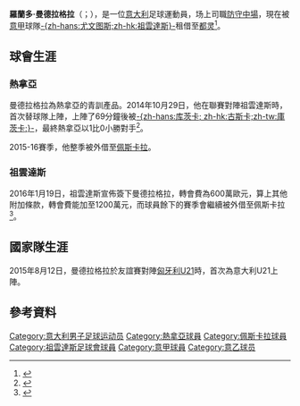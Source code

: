{{noteTA
|G1=football
|G2=uefa
|G3=意甲
|1=zh-hans:曼德拉格拉;zh-hk:文拿高拉;zh-tw:曼德拉格拉;
}}
{{Infobox football biography
|name           = 羅蘭多·曼德拉格拉<br />Rolando Mandragora
|image          = Mandragora Udinese.png
|caption        = 
|fullname       = Rolando Mandragora
|birth_date     = {{Birth date and age|1997|6|29|df=y}}
|birth_place    = [[意大利|意大利]]，[[那不勒斯|那不勒斯]]
|height         = {{convert|1.85|m|abbr=on}}
|position       = [[中場|中場]]
|currentclub    = [[都灵足球俱乐部|都灵]]（[[尤文图斯|尤文图斯]]外租）
|clubnumber     = 38
|youthyears1    =  
|youthclubs1    = [[热那亚板球与足球俱乐部|-{zh-hans:热那亚;zh-hk:熱拿亞;zh-tw:熱那亞;}-]]
|years1         = 2014–2016 |clubs1 = [[热那亚板球与足球俱乐部|-{zh-hans:热那亚;zh-hk:熱拿亞;zh-tw:熱那亞;}-]] |caps1 = 5 |goals1 = 0
|years2         = 2015–2016 |clubs2 = → [[佩斯卡拉足球俱乐部|佩斯卡拉]]（外借） |caps2 = 26 |goals2 = 0
|years3         = 2016–2018 |clubs3 = [[尤文图斯足球俱乐部|祖雲達斯]]|caps3 = 1 |goals3 = 0
|years4         = 2017–2018 |clubs4 = → [[克罗托内足球俱乐部|克罗托内]]|caps4 = 36 |goals4 = 2
|years5         = 2018–2020 |clubs5 = [[烏甸尼斯足球會|烏甸尼斯]]|caps5 = 61 |goals5 = 3
|years6         = 2020– |clubs6 = [[尤文图斯足球俱乐部|尤文图斯]]|caps6 = 0 |goals6 = 0
|years7         = 2020 |clubs7 = → [[烏甸尼斯足球會|烏甸尼斯]]（租借）|caps7 = 10 |goals7 = 0
|years8         = 2021- |clubs8 = → [[都灵足球俱乐部|都灵]]（租借）|caps8 = 17 |goals8 = 3
|nationalyears1 = 2013–2014  |nationalteam1  = 意大利 U17 |nationalcaps1 = 4  |nationalgoals1 = 0
|nationalyears2 = 2014  |nationalteam2  = 意大利 U18 |nationalcaps2 = 1 |nationalgoals2 = 0
|nationalyears3 = 2014–2015 |nationalteam3  = 意大利 U19 |nationalcaps3 = 10 |nationalgoals3 = 1
|nationalyears4 = 2017 |nationalteam4  = 意大利 U20 |nationalcaps4 = 7  |nationalgoals4 = 0
|nationalyears5 = 2015–2019 |nationalteam5  = [[意大利21歲以下國家足球隊|意大利 U21]] |nationalcaps5 = 26  
|nationalgoals5 = 0
|nationalyears6 = 2018– |nationalteam6  = [[意大利國家足球隊|意大利]] |nationalcaps6 = 1  |nationalgoals6 = 0
|club-update         = 2021年6月6日
|nationalteam-update = 2019年6月22日
}}
'''羅蘭多·曼德拉格拉'''（{{lang-it|Rolando Mandragora}}；{{bd|1997年|6月29日}}），是一位[[意大利|意大利]]足球運動員，场上司職[[防守中場|防守中場]]，現在被[[意大利足球甲級聯賽|意甲]]球隊[[尤文图斯足球俱乐部|-{zh-hans:尤文图斯;zh-hk:祖雲達斯}-]]租借至[[都灵足球俱乐部|都灵]]<ref name="soccerway">{{cite web|url=http://int.soccerway.com/players/rolando-mandragora/335207/|title=Italy - R. Mandragora - Profile with news, career statistics and history - Soccerway|publisher=soccerway.com|accessdate=2014-11-01|language=en|archive-date=2020-04-21|archive-url=https://web.archive.org/web/20200421082106/https://int.soccerway.com/players/rolando-mandragora/335207/|dead-url=no}}</ref>。

== 球會生涯 ==
=== 熱拿亞 ===
曼德拉格拉為熱拿亞的青訓產品。2014年10月29日，他在聯賽對陣祖雲達斯時，首次替球隊上陣，上陣了69分鐘後被[[尤拉伊·库茨卡|-{zh-hans:库茨卡; zh-hk:古斯卡;zh-tw:庫茨卡;}-]]，最終熱拿亞以1比0小勝對手<ref name="soccerway2">{{cite web|url=http://int.soccerway.com/matches/2014/10/29/italy/serie-a/genoa-cfc/juventus-fc/1836265/|title=Genoa vs. Juventus - 29 October 2014 - Soccerway|publisher=soccerway.com|accessdate=2014-11-01|language=en|archive-date=2015-11-24|archive-url=https://web.archive.org/web/20151124001901/http://int.soccerway.com/matches/2014/10/29/italy/serie-a/genoa-cfc/juventus-fc/1836265/|dead-url=no}}</ref>。

2015-16賽季，他整季被外借至[[佩斯卡拉足球俱乐部|佩斯卡拉]]。

=== 祖雲達斯 ===
2016年1月19日，祖雲達斯宣佈簽下曼德拉格拉，轉會費為600萬歐元，算上其他附加條款，轉會費能加至1200萬元，而球員餘下的賽季會繼續被外借至佩斯卡拉<ref>{{cite web|url=http://www.juventus.com/media/native/investor-relations-docs/english/price-sensitive-press-releases/2015-2016/comunicato%2019012016%20mandragora%20eng.pdf|title=AGREEMENT WITH GENOA C.F.C. FOR THE ACQUISITION OF THE PLAYER ROLANDO MANDRAGORA|publisher=Juventus F.C.|date=2016-01-19|access-date=2016-01-19|language=en|archive-url=https://web.archive.org/web/20160127212105/http://www.juventus.com/media/native/investor-relations-docs/english/price-sensitive-press-releases/2015-2016/comunicato%2019012016%20mandragora%20eng.pdf|archive-date=2016-01-27|dead-url=yes}}</ref>。

== 國家隊生涯 ==
2015年8月12日，曼德拉格拉於友誼賽對陣[[匈牙利21歲以下國家足球隊|匈牙利U21]]時，首次為意大利U21上陣。

==參考資料==
{{Reflist|2}}

<!--{{祖雲達斯球員名單}}-->
{{Torino F.C. squad}}

{{DEFAULTSORT:Mandragora, Rolando}}
[[Category:意大利男子足球运动员|Category:意大利男子足球运动员]]
[[Category:熱拿亞球員|Category:熱拿亞球員]]
[[Category:佩斯卡拉球員|Category:佩斯卡拉球員]]
[[Category:祖雲達斯足球會球員|Category:祖雲達斯足球會球員]]
[[Category:意甲球員|Category:意甲球員]]
[[Category:意乙球员|Category:意乙球员]]